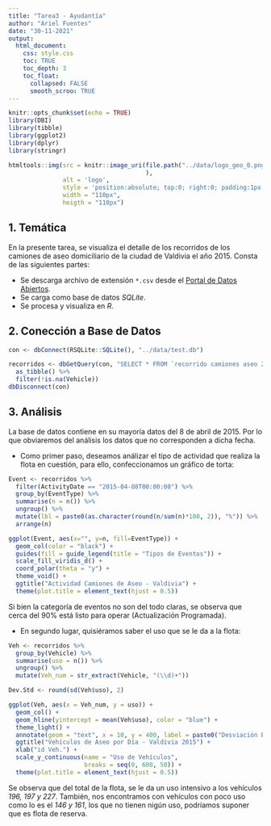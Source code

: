 ```yaml
---
title: "Tarea3 - Ayudantía"
author: "Ariel Fuentes"
date: "30-11-2021"
output: 
  html_document:
    css: style.css
    toc: TRUE
    toc_depth: 3
    toc_float:
      collapsed: FALSE
      smooth_scroo: TRUE
---
```


```r
knitr::opts_chunk$set(echo = TRUE)
library(DBI)
library(tibble)
library(ggplot2)
library(dplyr)
library(stringr)

```

```r
htmltools::img(src = knitr::image_uri(file.path("../data/logo_geo_0.png")
                                      ),
               alt = 'logo',
               style = 'position:absolute; top:0; right:0; padding:1px;',
               width = "110px",
               heigth = "110px")
```

## 1. Temática

En la presente tarea, se visualiza el detalle de los recorridos de los camiones de aseo domiciliario de la ciudad de Valdivia el año 2015. Consta de las siguientes partes:

- Se descarga archivo de extensión `*.csv` desde el [Portal de Datos Abiertos](https://datos.gob.cl/).
- Se carga como base de datos *SQLite*.
- Se procesa y visualiza en *R*.

## 2. Conección a Base de Datos

````r
con <- dbConnect(RSQLite::SQLite(), "../data/test.db")

recorridos <- dbGetQuery(con, "SELECT * FROM `recorrido camiones aseo 2015 valdivia`") %>%
  as_tibble() %>%
  filter(!is.na(Vehicle))
dbDisconnect(con)
````

## 3. Análisis

La base de datos contiene en su mayoría datos del 8 de abril de 2015. Por lo que obviaremos del análisis los datos que no corresponden a dicha fecha. 

- Como primer paso, deseamos análizar el tipo de actividad que realiza la flota en cuestión, para ello, confeccionamos un gráfico de torta:

````r
Event <- recorridos %>%
  filter(ActivityDate == "2015-04-08T00:00:00") %>%
  group_by(EventType) %>%
  summarise(n = n()) %>%
  ungroup() %>%
  mutate(lbl = paste0(as.character(round(n/sum(n)*100, 2)), "%")) %>%
  arrange(n)

ggplot(Event, aes(x="", y=n, fill=EventType)) +
  geom_col(color = "black") +
  guides(fill = guide_legend(title = "Tipos de Eventos")) +
  scale_fill_viridis_d() +
  coord_polar(theta = "y") +
  theme_void() +
  ggtitle("Actividad Camiones de Aseo - Valdivia") +
  theme(plot.title = element_text(hjust = 0.5))
````

Si bien la categoría de eventos no son del todo claras, se observa que cerca del 90% está listo para operar (Actualización Programada).

- En segundo lugar, quisiéramos saber el uso que se le da a la flota:

````r
Veh <- recorridos %>%
  group_by(Vehicle) %>%
  summarise(uso = n()) %>%
  ungroup() %>%
  mutate(Veh_num = str_extract(Vehicle, "(\\d)+"))

Dev.Std <- round(sd(Veh$uso), 2)

ggplot(Veh, aes(x = Veh_num, y = uso)) +
  geom_col() +
  geom_hline(yintercept = mean(Veh$uso), color = "blue") +
  theme_light() +
  annotate(geom = "text", x = 10, y = 400, label = paste0("Desviación Estándar:", Dev.Std)) +
  ggtitle("Vehículos de Aseo por Día - Valdivia 2015") +
  xlab("id Veh.") +
  scale_y_continuous(name = "Uso de Vehículos",
                     breaks = seq(0, 600, 50)) +
  theme(plot.title = element_text(hjust = 0.5))
````

Se observa que del total de la flota, se le da un uso intensivo a los vehículos *196, 197 y 227*. También, nos encontramos con vehículos con poco uso como lo es el *146 y 161*, los que no tienen nigún uso, podríamos suponer que es flota de reserva.